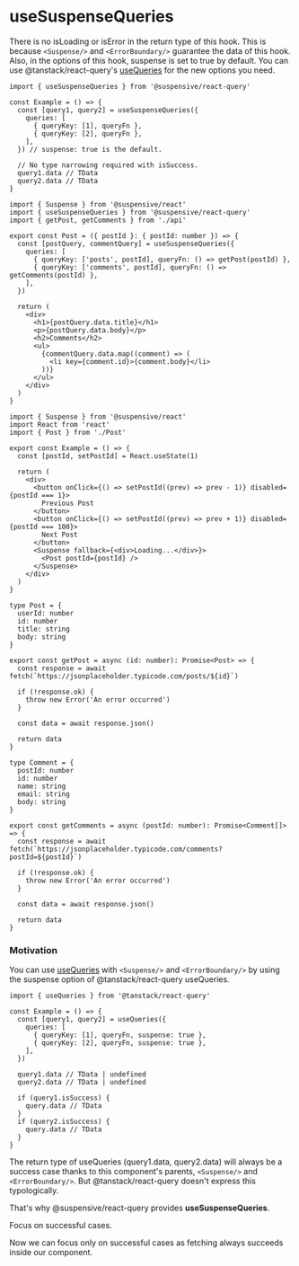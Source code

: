 
# useSuspenseQueries

There is no isLoading or isError in the return type of this hook. This is because `<Suspense/>` and `<ErrorBoundary/>` guarantee the data of this hook. Also, in the options of this hook, suspense is set to true by default. You can use @tanstack/react-query's [useQueries](https://tanstack.com/query/v4/docs/react/reference/useQueries) for the new options you need.

```tsx /useSuspenseQueries/
import { useSuspenseQueries } from '@suspensive/react-query'

const Example = () => {
  const [query1, query2] = useSuspenseQueries({
    queries: [
      { queryKey: [1], queryFn },
      { queryKey: [2], queryFn },
    ],
  }) // suspense: true is the default.

  // No type narrowing required with isSuccess.
  query1.data // TData
  query2.data // TData
}
```

<Sandpack>

```tsx Post.tsx active
import { Suspense } from '@suspensive/react'
import { useSuspenseQueries } from '@suspensive/react-query'
import { getPost, getComments } from './api'

export const Post = ({ postId }: { postId: number }) => {
  const [postQuery, commentQuery] = useSuspenseQueries({
    queries: [
      { queryKey: ['posts', postId], queryFn: () => getPost(postId) },
      { queryKey: ['comments', postId], queryFn: () => getComments(postId) },
    ],
  })

  return (
    <div>
      <h1>{postQuery.data.title}</h1>
      <p>{postQuery.data.body}</p>
      <h2>Comments</h2>
      <ul>
        {commentQuery.data.map((comment) => (
          <li key={comment.id}>{comment.body}</li>
        ))}
      </ul>
    </div>
  )
}

```

```tsx Example.tsx
import { Suspense } from '@suspensive/react'
import React from 'react'
import { Post } from './Post'

export const Example = () => {
  const [postId, setPostId] = React.useState(1)

  return (
    <div>
      <button onClick={() => setPostId((prev) => prev - 1)} disabled={postId === 1}>
        Previous Post
      </button>
      <button onClick={() => setPostId((prev) => prev + 1)} disabled={postId === 100}>
        Next Post
      </button>
      <Suspense fallback={<div>Loading...</div>}>
        <Post postId={postId} />
      </Suspense>
    </div>
  )
}
```

```tsx /api.ts
type Post = {
  userId: number
  id: number
  title: string
  body: string
}

export const getPost = async (id: number): Promise<Post> => {
  const response = await fetch(`https://jsonplaceholder.typicode.com/posts/${id}`)

  if (!response.ok) {
    throw new Error('An error occurred')
  }

  const data = await response.json()

  return data
}

type Comment = {
  postId: number
  id: number
  name: string
  email: string
  body: string
}

export const getComments = async (postId: number): Promise<Comment[]> => {
  const response = await fetch(`https://jsonplaceholder.typicode.com/comments?postId=${postId}`)

  if (!response.ok) {
    throw new Error('An error occurred')
  }

  const data = await response.json()

  return data
}
```

</Sandpack>

### Motivation

You can use [useQueries](https://tanstack.com/query/v4/docs/react/reference/useQueries) with `<Suspense/>` and `<ErrorBoundary/>` by using the suspense option of @tanstack/react-query useQueries.

```tsx /useQueries/
import { useQueries } from '@tanstack/react-query'

const Example = () => {
  const [query1, query2] = useQueries({
    queries: [
      { queryKey: [1], queryFn, suspense: true },
      { queryKey: [2], queryFn, suspense: true },
    ],
  })

  query1.data // TData | undefined
  query2.data // TData | undefined

  if (query1.isSuccess) {
    query.data // TData
  }
  if (query2.isSuccess) {
    query.data // TData
  }
}
```

The return type of useQueries (query1.data, query2.data) will always be a success case thanks to this component's parents, `<Suspense/>` and `<ErrorBoundary/>`.
But @tanstack/react-query doesn't express this typologically.

That's why @suspensive/react-query provides **useSuspenseQueries**.

<Callout>

Focus on successful cases.

Now we can focus only on successful cases as fetching always succeeds inside our component.

</Callout>
